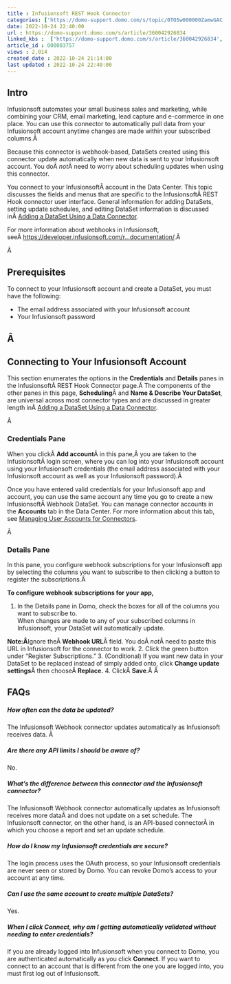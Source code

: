 ```yaml
---
title : Infusionsoft REST Hook Connector
categories: ['https://domo-support.domo.com/s/topic/0TO5w000000ZamwGAC']
date: 2022-10-24 22:40:00
url : https://domo-support.domo.com/s/article/360042926834
linked_kbs :  ['https://domo-support.domo.com/s/article/360042926834', 'https://domo-support.domo.com/s/article/360042926274', 'https://domo-support.domo.com/s/knowledge-base', 'https://domo-support.domo.com/s/article/360042925494', 'https://domo-support.domo.com/s/article/360043429953', 'https://domo-support.domo.com/s/article/360042926054', 'https://domo-support.domo.com/s/article/360043429933', 'https://domo-support.domo.com/s/article/360043429693', 'https://domo-support.domo.com/s/topic/0TO5w000000ZamwGAC', 'https://domo-support.domo.com/s/article/360043429913']
article_id : 000003757
views : 2,014
created_date : 2022-10-24 21:14:00
last updated : 2022-10-24 22:40:00
---
```




Intro
-----


Infusionsoft automates your small business sales and marketing, while combining your CRM, email marketing, lead capture and e-commerce in one place. You can use this connector to automatically pull data from your Infusionsoft account anytime changes are made within your subscribed columns.Â 


Because this connector is webhook-based, DataSets created using this connector update automatically when new data is sent to your Infusionsoft account. You doÂ *not*Â need to worry about scheduling updates when using this connector.


You connect to your InfusionsoftÂ account in the Data Center. This topic discusses the fields and menus that are specific to the InfusionsoftÂ REST Hook connector user interface. General information for adding DataSets, setting update schedules, and editing DataSet information is discussed inÂ [Adding a DataSet Using a Data Connector](..\adding_a_dataset_using_a_connector\index.md).


For more information about webhooks in Infusionsoft, seeÂ [https://developer.infusionsoft.com/r...documentation/](https://developer.infusionsoft.com/rest-hook-documentation/ "https://developer.infusionsoft.com/rest-hook-documentation/").Â 


Â 


Prerequisites
-------------


To connect to your Infusionsoft account and create a DataSet, you must have the following:



* The email address associated with your Infusionsoft account
* Your Infusionsoft password


Â
-


Connecting to Your Infusionsoft Account
---------------------------------------


This section enumerates the options in the **Credentials** and **Details** panes in the InfusionsoftÂ REST Hook Connector page.Â The components of the other panes in this page, **Scheduling**Â and **Name & Describe Your DataSet**, are universal across most connector types and are discussed in greater length inÂ [Adding a DataSet Using a Data Connector](..\adding_a_dataset_using_a_connector\index.md "Adding a DataSet Using a Data Connector").


Â 


### Credentials Pane


When you clickÂ **Add account**Â in this pane,Â you are taken to the InfusionsoftÂ login screen, where you can log into your Infusionsoft account using your Infusionsoft credentials (the email address associated with your Infusionsoft account as well as your Infusionsoft password).Â 


Once you have entered valid credentials for your Infusionsoft app and account, you can use the same account any time you go to create a new InfusionsoftÂ Webhook DataSet. You can manage connector accounts in the **Accounts** tab in the Data Center. For more information about this tab, see [Managing User Accounts for Connectors](..\managing_user_accounts_for_connectors\index.html "Managing User Accounts for Connectors").


Â 


### Details Pane


In this pane, you configure webhook subscriptions for your Infusionsoft app by selecting the columns you want to subscribe to then clicking a button to register the subscriptions.Â 


**To configure webhook subscriptions for your app,**


1. In the Details pane in Domo, check the boxes for all of the columns you want to subscribe to.  
 When changes are made to any of your subscribed columns in Infusionsoft, your DataSet will automatically update.


**Note:Â**Ignore theÂ **Webhook URL**Â field. You doÂ *not*Â need to paste this URL in Infusionsoft for the connector to work.
2. Click the green button under "Register Subscriptions."
3. (Conditional) If you want new data in your DataSet to be replaced instead of simply added onto, click **Change update settings**Â then chooseÂ **Replace.**
4. ClickÂ **Save**.Â Â


FAQs
----


##### How often can the data be updated?


The Infusionsoft Webhook connector updates automatically as Infusionsoft receives data. Â 


##### Are there any API limits I should be aware of?


No.


##### What's the difference between this connector and the Infusionsoft connector?


The Infusionsoft Webhook connector automatically updates as Infusionsoft receives more dataÂ and does not update on a set schedule. The Infusionsoft connector, on the other hand, is an API-based connectorÂ in which you choose a report and set an update schedule.


##### How do I know my Infusionsoft credentials are secure?


The login process uses the OAuth process, so your Infusionsoft credentials are never seen or stored by Domo. You can revoke Domo's access to your account at any time.


##### Can I use the same account to create multiple DataSets?


Yes.


##### When I click **Connect**, why am I getting automatically validated without needing to enter credentials?


If you are already logged into Infusionsoft when you connect to Domo, you are authenticated automatically as you click **Connect**. If you want to connect to an account that is different from the one you are logged into, you must first log out of Infusionsoft.